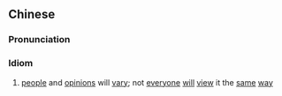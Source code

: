{{also|人殊意异}}
==Chinese==
{{zh-forms|s=人殊意异}}

===Pronunciation===
{{zh-pron
|m=rén shū yì yì
|cat=id
}}

===Idiom===
{{zh-idiom}}

# [[people]] and [[opinion]]s will [[vary]]; not [[everyone]] [[will]] [[view]] it the [[same]] [[way]]